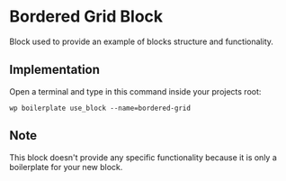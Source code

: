 # Bordered Grid Block

Block used to provide an example of blocks structure and functionality.

## Implementation

Open a terminal and type in this command inside your projects root:

```shell
wp boilerplate use_block --name=bordered-grid
```

## Note

This block doesn't provide any specific functionality because it is only a boilerplate for your new block.
